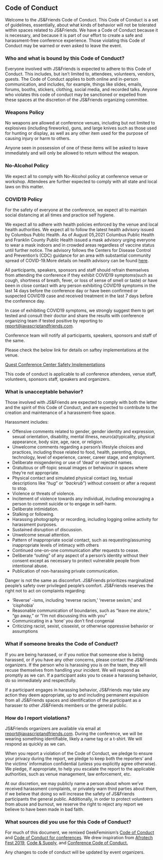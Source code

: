 
<Card>

## Code of Conduct

Welcome to the JS&Friends Code of Conduct. This Code of Conduct is a set of guidelines,
essentially, about what kinds of behavior will not be tolerated within spaces related
to JS&Friends. We have a Code of Conduct because it is necessary, and because it is part
of our effort to create a safe and harassment-free conference experience. Those violating
this Code of Conduct may be warned or even asked to leave the event.

### Who and what is bound by this Code of Conduct?

Everyone involved with JS&Friends is expected to adhere to this Code of Conduct.
This includes, but isn’t limited to, attendees, volunteers, vendors, guests. The
Code of Conduct applies to both online and in-person communication, and includes,
for example, things like slides, emails, forums, booths, stickers, clothing, social
media, and recorded talks. Anyone who violates this code of conduct may be sanctioned
or expelled from these spaces at the discretion of the JS&Friends organizing committee.

### Weapons Policy

No weapons are allowed at conference venues, including but not limited to explosives
(including fireworks), guns, and large knives such as those used for hunting or display,
as well as any other item used for the purpose of causing injury or harm to others.

Anyone seen in possession of one of these items will be asked to leave immediately
and will only be allowed to return without the weapon.

### No-Alcohol Policy

We expect all to comply with No-Alcohol policy at conference venue or workshop.
Attendees are further expected to comply with all state and local laws on this matter.

### COVID19 Policy

For the safety of everyone at the conference, we expect all to maintain social distancing at all times and practice self hygiene.

We expect all to adhere with health policies enforced by the venue and local health authorities. We expect all to follow the latest health advisory issued by Columbus Public Health. As of August 05,2021 Columbus Public Health and Franklin County Public Health issued a mask advisory urging everyone to wear a mask indoors and in crowded areas regardless of vaccine status until further notice. The advisory follows the Centers for Disease Control and Prevention’s (CDC) guidance for an area with substantial community spread of COVID-19.More details on health advisory can be found <a href="https://vax2normal.org/maskadvisory/" target="_blank" rel="noopener noreferrer">here</a>.

All participants, speakers, sponsors and staff should refrain themselves from attending the conference if they exhibit COVID19 symptoms(such as cough, shortness of breath, fever, or loss of sense of smell or taste) or have been in close contact with any person exhibiting COVID19 symptoms in the last 14 days before the conference day or have been confirmed or suspected COVID19 case and received treatment in the last 7 days before the conference day.

In case of exhibiting COVID19 symptoms, we strongly suggest them to get tested and consult their doctor and share the results with conference organizing team
if tested positive by reporting to <a href="mailto:report@javascriptandfriends.com">report@javascriptandfriends.com</a>. 

Conference team will notify all participants, speakers, sponsors and staff of the same. 

Please check the below link for details on saftey implementations at the venue.

<a href="https://www.quest-centers.com/covid-19/" target="_blank" rel="noopener noreferrer">Quest Conference Center Safety Implementations</a>

This code of conduct is applicable to all conference attendees, venue staff,
volunteers, sponsors staff, speakers and organizers.

### What is unacceptable behavior?

Those involved with JS&Friends are expected to comply with both the letter and
the spirit of this Code of Conduct, and are expected to contribute to the creation
and maintenance of a harassment-free space.

Harassment includes:

- Offensive comments related to gender, gender identity and expression, sexual orientation, disability, mental illness, neuro(a)typicality, physical appearance, body size, age, race, or religion.
- Unwelcome comments regarding a person’s lifestyle choices and practices, including those related to food, health, parenting, drugs, technology, level of experience, career, career stage, and employment.
- Deliberate misgendering or use of ‘dead’ or rejected names.
- Gratuitous or off-topic sexual images or behaviour in spaces where they’re not appropriate.
- Physical contact and simulated physical contact (eg, textual descriptions like “_hug_” or “_backrub_”) without consent or after a request to stop.
- Violence or threats of violence.
- Incitement of violence towards any individual, including encouraging a person to commit suicide or to engage in self-harm.
- Deliberate intimidation.
- Stalking or following.
- Harassing photography or recording, including logging online activity for harassment purposes.
- Sustained disruption of discussion.
- Unwelcome sexual attention.
- Pattern of inappropriate social contact, such as requesting/assuming inappropriate levels of intimacy with others
- Continued one-on-one communication after requests to cease.
- Deliberate “outing” of any aspect of a person’s identity without their consent except as necessary to protect vulnerable people from intentional abuse.
- Publication of non-harassing private communication.

Danger is not the same as discomfort. JS&Friends prioritizes marginalized
people’s safety over privileged people’s comfort. JS&Friends reserves the right
not to act on complaints regarding:

- ‘Reverse’ -isms, including ‘reverse racism,’ ‘reverse sexism,’ and ‘cisphobia’
- Reasonable communication of boundaries, such as “leave me alone,” “go away,” or “I’m not discussing this with you”
- Communicating in a ‘tone’ you don’t find congenial
- Criticizing racist, sexist, cissexist, or otherwise oppressive behavior or assumptions

### What if someone breaks the Code of Conduct?

If you are being harassed, or if you notice that someone else is being harassed,
or if you have any other concerns, please contact the JS&Friends organizers. If
the person who is harassing you is on the team, they will recuse themselves from
handling your incident. We will respond as promptly as we can. If a participant
asks you to cease a harassing behavior, do so immediately and respectfully.

If a participant engages in harassing behavior, JS&Friends may take any action
they deem appropriate, up to and including permanent expulsion from all JS&Friends
spaces and identification of the participant as a harasser to other JS&Friends
members or the general public.

### How do I report violations?

JS&Friends organizers are available via email at
<a href="mailto:report@javascriptandfriends.com">report@javascriptandfriends.com</a>.
During the conference, we will be wearing something identifiable, likely a name
tag or a t-shirt. We will respond as quickly as we can.

When you report a violation of the Code of Conduct, we pledge to ensure your
privacy during the report, we pledge to keep both the reporters’ and the victims’
information confidential (unless you explicitly agree otherwise). We pledge, if
appropriate, to help you escalate the report to the applicable authorities, such
as venue management, law enforcement, etc.

At our discretion, we may publicly name a person about whom we’ve received
harassment complaints, or privately warn third parties about them, if we believe
that doing so will increase the safety of JS&Friends participants the general
public. Additionally, in order to protect volunteers from abuse and burnout, we
reserve the right to reject any report we believe to have been made in bad faith.

### What sources did you use for this Code of Conduct?

For much of this document, we remixed GeekFeminism’s
<a href="https://geekfeminism.org/about/code-of-conduct/" target="_blank" rel="noopener noreferrer">Code of Conduct</a> and
<a href="http://geekfeminism.wikia.com/wiki/Conference_anti-harassment/Policy" target="_blank" rel="noopener noreferrer">Code of Conduct for conferences</a>.
We drew inspiration from <a href="https://www.afrotechfest.co.uk/coc/" target="_blank" rel="noopener noreferrer">Afrotech Fest 2019</a>,
<a href="https://codeandsupply.co/policies/conduct" target="_blank" rel="noopener noreferrer">Code & Supply</a>, and
<a href="http://confcodeofconduct.com/" target="_blank" rel="noopener noreferrer">Conference Code of Conduct.</a>

Any changes to code of conduct will be updated by event organizers.

</Card>
